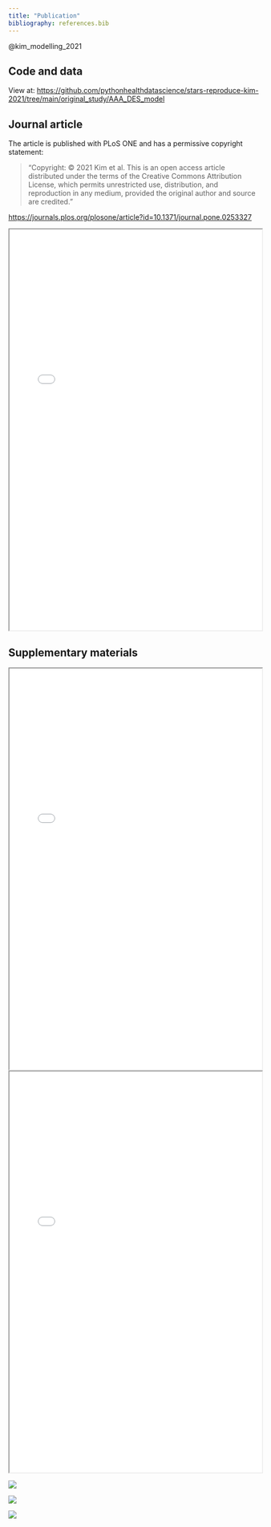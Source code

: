 ```yaml
---
title: "Publication"
bibliography: references.bib
---
```


@kim_modelling_2021

## Code and data

View at: <https://github.com/pythonhealthdatascience/stars-reproduce-kim-2021/tree/main/original_study/AAA_DES_model>

## Journal article

The article is published with PLoS ONE and has a permissive copyright statement:

> "Copyright: © 2021 Kim et al. This is an open access article distributed under the terms of the Creative Commons Attribution License, which permits unrestricted use, distribution, and reproduction in any medium, provided the original author and source are credited."

<https://journals.plos.org/plosone/article?id=10.1371/journal.pone.0253327>

<iframe width="100%" height="800" src="../original_study/article.pdf"></iframe>

## Supplementary materials

<iframe width="100%" height="800" src="../original_study/sup1.pdf"></iframe>

<iframe width="100%" height="800" src="../original_study/sup2.pdf"></iframe>

![](../original_study/sup3.png)

![](../original_study/sup4.png)

![](../original_study/sup5.png)